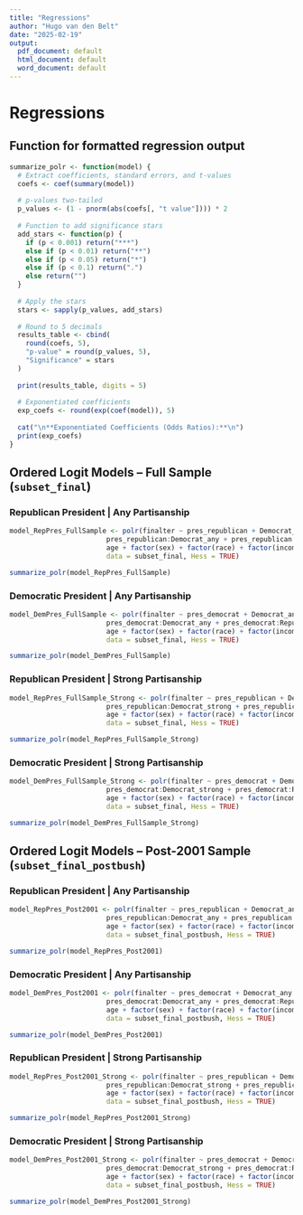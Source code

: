 ```yaml
---
title: "Regressions"
author: "Hugo van den Belt"
date: "2025-02-19"
output:
  pdf_document: default
  html_document: default
  word_document: default
---
```


# Regressions

## Function for formatted regression output
```r
summarize_polr <- function(model) {
  # Extract coefficients, standard errors, and t-values
  coefs <- coef(summary(model))
  
  # p-values two-tailed
  p_values <- (1 - pnorm(abs(coefs[, "t value"]))) * 2  
  
  # Function to add significance stars
  add_stars <- function(p) {
    if (p < 0.001) return("***")
    else if (p < 0.01) return("**")
    else if (p < 0.05) return("*")
    else if (p < 0.1) return(".")
    else return("")
  }
  
  # Apply the stars
  stars <- sapply(p_values, add_stars)
  
  # Round to 5 decimals 
  results_table <- cbind(
    round(coefs, 5),
    "p-value" = round(p_values, 5), 
    "Significance" = stars 
  )
  
  print(results_table, digits = 5)
  
  # Exponentiated coefficients 
  exp_coefs <- round(exp(coef(model)), 5)
  
  cat("\n**Exponentiated Coefficients (Odds Ratios):**\n")
  print(exp_coefs)
}

```


## Ordered Logit Models – Full Sample (`subset_final`)

### Republican President | Any Partisanship
```r
model_RepPres_FullSample <- polr(finalter ~ pres_republican + Democrat_any + Republican_any +
                        pres_republican:Democrat_any + pres_republican:Republican_any +
                        age + factor(sex) + factor(race) + factor(income) + factor(class) + factor(degree) + factor(year),
                        data = subset_final, Hess = TRUE)

summarize_polr(model_RepPres_FullSample)
```

### Democratic President | Any Partisanship
```r
model_DemPres_FullSample <- polr(finalter ~ pres_democrat + Democrat_any + Republican_any +
                        pres_democrat:Democrat_any + pres_democrat:Republican_any +
                        age + factor(sex) + factor(race) + factor(income) + factor(class) + factor(degree) + factor(year),
                        data = subset_final, Hess = TRUE)

summarize_polr(model_DemPres_FullSample)

```

### Republican President | Strong Partisanship
```r
model_RepPres_FullSample_Strong <- polr(finalter ~ pres_republican + Democrat_strong + Republican_strong +
                        pres_republican:Democrat_strong + pres_republican:Republican_strong +
                        age + factor(sex) + factor(race) + factor(income) + factor(class) + factor(degree) + factor(year),
                        data = subset_final, Hess = TRUE)

summarize_polr(model_RepPres_FullSample_Strong)

```

### Democratic President | Strong Partisanship
```r
model_DemPres_FullSample_Strong <- polr(finalter ~ pres_democrat + Democrat_strong + Republican_strong +
                        pres_democrat:Democrat_strong + pres_democrat:Republican_strong +
                        age + factor(sex) + factor(race) + factor(income) + factor(class) + factor(degree) + factor(year),
                        data = subset_final, Hess = TRUE)

summarize_polr(model_DemPres_FullSample_Strong)

```


## Ordered Logit Models – Post-2001 Sample (`subset_final_postbush`)

### Republican President | Any Partisanship
```r
model_RepPres_Post2001 <- polr(finalter ~ pres_republican + Democrat_any + Republican_any +
                        pres_republican:Democrat_any + pres_republican:Republican_any +
                        age + factor(sex) + factor(race) + factor(income) + factor(class) + factor(degree) + factor(year),
                        data = subset_final_postbush, Hess = TRUE)

summarize_polr(model_RepPres_Post2001)

```

### Democratic President | Any Partisanship
```r
model_DemPres_Post2001 <- polr(finalter ~ pres_democrat + Democrat_any + Republican_any +
                        pres_democrat:Democrat_any + pres_democrat:Republican_any +
                        age + factor(sex) + factor(race) + factor(income) + factor(class) + factor(degree) + factor(year),
                        data = subset_final_postbush, Hess = TRUE)

summarize_polr(model_DemPres_Post2001)

```

### Republican President | Strong Partisanship
```r
model_RepPres_Post2001_Strong <- polr(finalter ~ pres_republican + Democrat_strong + Republican_strong +
                        pres_republican:Democrat_strong + pres_republican:Republican_strong +
                        age + factor(sex) + factor(race) + factor(income) + factor(class) + factor(degree) + factor(year),
                        data = subset_final_postbush, Hess = TRUE)

summarize_polr(model_RepPres_Post2001_Strong)

```

### Democratic President | Strong Partisanship
```r
model_DemPres_Post2001_Strong <- polr(finalter ~ pres_democrat + Democrat_strong + Republican_strong +
                        pres_democrat:Democrat_strong + pres_democrat:Republican_strong +
                        age + factor(sex) + factor(race) + factor(income) + factor(class) + factor(degree) + factor(year),
                        data = subset_final_postbush, Hess = TRUE)

summarize_polr(model_DemPres_Post2001_Strong)

```


















